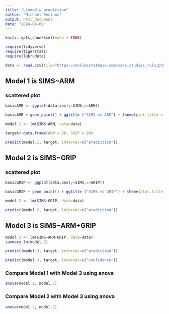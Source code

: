```yaml
---
title: "Linmod_w_prediction"
author: "Michael Recinos"
output: html_document
date: "2024-04-09"
---
```


```r
knitr::opts_chunk$set(echo = TRUE)

require(tidyverse)
require(tigerstats)
require(lubrudate)

data <- read.csv(file="https://onlinestatbook.com/case_studies_rvls/physical_strength/data.txt",sep="",header=TRUE)  
```


## Model 1 is SIMS~ARM
### scattered plot

```r
basicAMR <- ggplot(data,aes(y=SIMS,x=ARM))
```

```r
basicAMR + geom_point() + ggtitle ("SIMS vs ARM") + theme(plot.title = element_text(hjust =  0.5, size = 20)) + geom_smooth(method = lm)
```

```r
model.1 <- lm(SIMS~ARM, data=data)
```


```r
target<-data.frame(ARM = 88, GRIP = 94)
```

```r
predict(model.1, target, interval=c("prediction"))
```


## Model 2 is SIMS~GRIP
### scattered plot


```r
basicGRIP <- ggplot(data,aes(y=SIMS,x=GRIP))
```

```r
basicGRIP + geom_point() + ggtitle ("SIMS vs GRIP") + theme(plot.title = element_text(hjust =  0.5, size = 20)) + geom_smooth(method = lm)
```

```r
model.2 <- lm(SIMS~GRIP, data=data)
```


```r
predict(model.2, target, interval=c("prediction"))
```


## Model 3 is SIMS~ARM+GRIP

```r
model.3 <- lm(SIMS~ARM+GRIP, data=data)
summary.lm(model.3)
```


```r
predict(model.3, target, interval=c("prediction"))
```
```r
predict(model.3, target, interval=c("confidence"))
```

### Compare Model 1 with Model 3 using anova

```r
anova(model.1, model.3)
```
### Compare Model 2 with Model 3 using anova

```r
anova(model.2, model.3)
```




